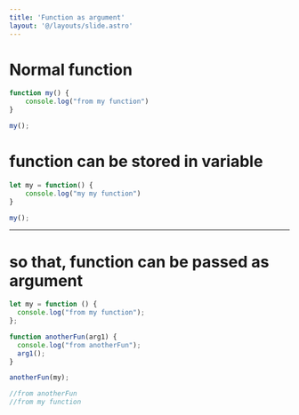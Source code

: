 ```yaml
---
title: 'Function as argument'
layout: '@/layouts/slide.astro'
---
```


# Normal function
```javascript
function my() {
    console.log("from my function")
}

my();
```


# function can be stored in variable
```javascript
let my = function() {
    console.log("my my function")
}

my();
```

---

# so that, function can be passed as argument

```javascript
let my = function () {
  console.log("from my function");
};

function anotherFun(arg1) {
  console.log("from anotherFun");
  arg1();
}

anotherFun(my);

//from anotherFun
//from my function
```